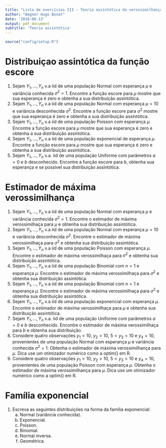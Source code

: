 ```yaml
---
title: "Lista de exercícios III - Teoria assintótica da verossimilhança"
author: "Wagner Hugo Bonat"
date: '2018-08-13'
output: pdf_document
subtitle: 'Teoria assintótica'
---
```


```r
source("config/setup.R")
```

# Distribuiçao assintótica da função escore

1. Sejam $Y_1, \ldots, Y_n$ v.a iid de uma população Normal
com esperança $\mu$ e variância conhecida $\sigma^2 = 1$. Encontre a
função escore para $\mu$ mostre que sua esperança é zero e obtenha a
sua distribuição assintótica.
2. Sejam $Y_1, \ldots, Y_n$ v.a iid de uma população Normal
com esperança $\mu = 10$ e variância desconhecida $\sigma^2$. 
Encontre a função escore para $\sigma^2$ mostre que sua esperança é 
zero e obtenha a sua distribuição assintótica.
3. Sejam $Y_1, \ldots, Y_n$ v.a iid de uma população Poisson
com esperança $\mu$. Encontre a função escore para $\mu$ mostre que sua 
esperança é zero e obtenha a sua distribuição assintótica.
4. Sejam $Y_1, \ldots, Y_n$ v.a iid de uma população exponencial de
esperança $\mu$. Encontre a função escore para $\mu$ mostre que sua 
esperança é zero e obtenha a sua distribuição assintótica.
5. Sejam $Y_1, \ldots, Y_n$ v.a. iid de uma população Uniforme com parâmetros
$a=0$ e $b$ desconhecido. Encontre a função escore para $b$, obtenha 
sua esperança e se possível sua distribuição assintótica.

# Estimador de máxima verossimilhança

1. Sejam $Y_1, \ldots, Y_n$ v.a iid de uma população Normal
com esperança $\mu$ e variância conhecida $\sigma^2 = 1$. Encontre o
estimador de máxima verossimilhaça para $\mu$ e obtenha sua distribuição 
assintótica.
2. Sejam $Y_1, \ldots, Y_n$ v.a iid de uma população Normal
com esperança $\mu = 10$ e variância desconhecida $\sigma^2$. 
Encontre o estimador de máxima verossimilhaça para $\sigma^2$ e obtenha 
sua distribuição assintótica.
3. Sejam $Y_1, \ldots, Y_n$ v.a iid de uma população Poisson
com esperança $\mu$. Encontre o estimador de máxima verossimilhaça para 
$\sigma^2$ e obtenha sua distribuição assintótica.
4. Sejam $Y_1, \ldots, Y_n$ v.a iid de uma população Binomial com $n=1$
e esperança $\mu$. Encontre o estimador de máxima verossimilhaça para 
$\sigma^2$ e obtenha sua distribuição assintótica.
5. Sejam $Y_1, \ldots, Y_n$ v.a iid de uma população Binomial com $n=1$
e esperança $\mu$. Encontre o estimador de máxima verossimilhaça para 
$\sigma^2$ e obtenha sua distribuição assintótica.
6. Sejam $Y_1, \ldots, Y_n$ v.a iid de uma população exponencial com 
esperança $\mu$. Encontre o estimador de máxima verossimilhaça para 
$\mu$ e obtenha sua distribuição assintótica.
7. Sejam $Y_1, \ldots, Y_n$ v.a. iid de uma população Uniforme com parâmetros
$a=0$ e $b$ desconhecido. Encontre o estimador de máxima verossimilhaça para 
$b$ e obtenha sua distribuição.
8. Considere quatro observações $y_1 < 10$, $y_2 > 10$, $5 < y_3 < 10$ e $y_4 = 10$,
provenientes de uma população Normal com esperança $\mu$ e 
variância conhecida $\sigma^2 = 1$. Obtenha o estimador de máxima verossimilhança
para $\mu$. Dica use um otimizador numérico como a optim() em R.
9. Considere quatro observações $y_1 < 10$, $y_2 > 10$, $5 < y_3 < 10$ e $y_4 = 10$,
provenientes de uma população Poisson com esperança $\mu$. 
Obtenha o estimador de máxima verossimilhança para $\mu$. 
Dica use um otimizador numérico como a optim() em R.

# Família exponencial

1. Escreva as seguintes distribuições na forma da família exponencial:
    a) Normal (variância conhecida). 
    b) Exponencial.
    c) Poisson.
    d) Binomial.
    e) Normal inversa.
    f) Geométrica.
